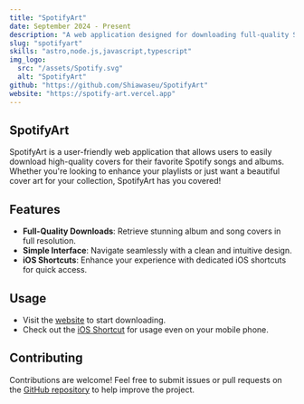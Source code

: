 ```yaml
---
title: "SpotifyArt"
date: September 2024 - Present
description: "A web application designed for downloading full-quality Spotify song and album covers effortlessly."
slug: "spotifyart"
skills: "astro,node.js,javascript,typescript"
img_logo:
  src: "/assets/Spotify.svg"
  alt: "SpotifyArt"
github: "https://github.com/Shiawaseu/SpotifyArt"
website: "https://spotify-art.vercel.app"
---
```

## SpotifyArt
SpotifyArt is a user-friendly web application that allows users to easily download high-quality covers for their favorite Spotify songs and albums. Whether you're looking to enhance your playlists or just want a beautiful cover art for your collection, SpotifyArt has you covered!

## Features
- **Full-Quality Downloads**: Retrieve stunning album and song covers in full resolution.
- **Simple Interface**: Navigate seamlessly with a clean and intuitive design.
- **iOS Shortcuts**: Enhance your experience with dedicated iOS shortcuts for quick access.

## Usage
- Visit the [website](https://spotify-art.vercel.app) to start downloading.
- Check out the [iOS Shortcut](https://github.com/Shiawaseu/SpotifyArt/releases/tag/Release) for usage even on your mobile phone.

## Contributing
Contributions are welcome! Feel free to submit issues or pull requests on the [GitHub repository](https://github.com/Shiawaseu/SpotifyArt) to help improve the project.
